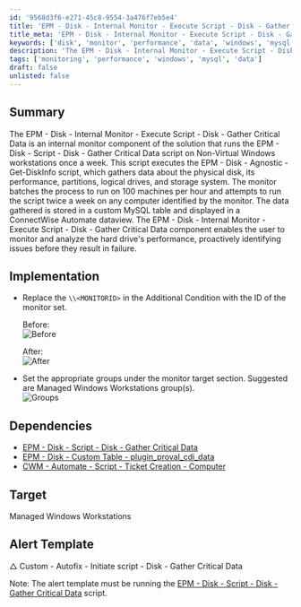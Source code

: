 ```yaml
---
id: '9568d3f6-e271-45c8-9554-3a476f7eb5e4'
title: 'EPM - Disk - Internal Monitor - Execute Script - Disk - Gather Critical Data'
title_meta: 'EPM - Disk - Internal Monitor - Execute Script - Disk - Gather Critical Data'
keywords: ['disk', 'monitor', 'performance', 'data', 'windows', 'mysql']
description: 'The EPM - Disk - Internal Monitor - Execute Script - Disk - Gather Critical Data is a ConnectWise Automate component designed to run a script on Non-Virtual Windows workstations weekly. It gathers critical disk data, analyzes performance, and stores results in a MySQL table for proactive monitoring.'
tags: ['monitoring', 'performance', 'windows', 'mysql', 'data']
draft: false
unlisted: false
---
```

## Summary

The EPM - Disk - Internal Monitor - Execute Script - Disk - Gather Critical Data is an internal monitor component of the solution that runs the EPM - Disk - Script - Disk - Gather Critical Data script on Non-Virtual Windows workstations once a week. This script executes the EPM - Disk - Agnostic - Get-DiskInfo script, which gathers data about the physical disk, its performance, partitions, logical drives, and storage system. The monitor batches the process to run on 100 machines per hour and attempts to run the script twice a week on any computer identified by the monitor. The data gathered is stored in a custom MySQL table and displayed in a ConnectWise Automate dataview. The EPM - Disk - Internal Monitor - Execute Script - Disk - Gather Critical Data component enables the user to monitor and analyze the hard drive's performance, proactively identifying issues before they result in failure.

## Implementation

- Replace the `\\<MONITORID>` in the Additional Condition with the ID of the monitor set.  
  
  Before:  
  ![Before](../../../static/img/Execute-Script---Disk---Gather-Critical-Data/image_1.png)  
  
  After:  
  ![After](../../../static/img/Execute-Script---Disk---Gather-Critical-Data/image_2.png)  

- Set the appropriate groups under the monitor target section. Suggested are Managed Windows Workstations group(s).  
  ![Groups](../../../static/img/Execute-Script---Disk---Gather-Critical-Data/image_3.png)  

## Dependencies

- [EPM - Disk - Script - Disk - Gather Critical Data](https://proval.itglue.com/DOC-5078775-10677468)  
- [EPM - Disk - Custom Table - plugin_proval_cdi_data](https://proval.itglue.com/DOC-5078775-9371714)  
- [CWM - Automate - Script - Ticket Creation - Computer](https://proval.itglue.com/DOC-5078775-9098338)  

## Target

Managed Windows Workstations

## Alert Template

△ Custom - Autofix - Initiate script - Disk - Gather Critical Data  

Note: The alert template must be running the [EPM - Disk - Script - Disk - Gather Critical Data](https://proval.itglue.com/DOC-5078775-10677468) script.












